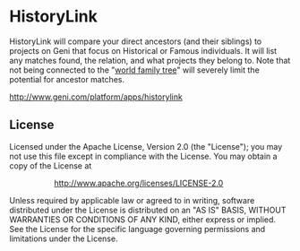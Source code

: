 = HistoryLink =
HistoryLink will compare your direct ancestors (and their siblings) to projects on Geni that focus on Historical or Famous individuals. It will list any matches found, the relation, and what projects they belong to. Note that not being connected to the "[http://www.geni.com/worldfamilytree world family tree]" will severely limit the potential for ancestor matches.

http://www.geni.com/platform/apps/historylink

== License ==
Licensed under the Apache License, Version 2.0 (the "License"); you may not use this file except in compliance with the License. You may obtain a copy of the License at

::http://www.apache.org/licenses/LICENSE-2.0

Unless required by applicable law or agreed to in writing, software distributed under the License is distributed on an "AS IS" BASIS, WITHOUT WARRANTIES OR CONDITIONS OF ANY KIND, either express or implied. See the License for the specific language governing permissions and limitations under the License.

